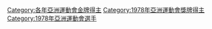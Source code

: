 {{Catnav|頁面分類|...|1978年體育|1978年亞洲運動會|1978年亞洲運動會選手}}
{{Catnav|頁面分類|...|亚洲运动会|亞洲運動會選手|1978年亞洲運動會選手}}
{{Catnav|頁面分類|...|亞洲體育|亚洲运动会|亞洲運動會獎牌得主}}
{{Catnav|頁面分類|...|亚洲运动会|1986年亞洲運動會|1978年亞洲運動會選手}}

[[Category:各年亞洲運動會金牌得主|Category:各年亞洲運動會金牌得主]]
[[Category:1978年亞洲運動會獎牌得主|Category:1978年亞洲運動會獎牌得主]]
[[Category:1978年亞洲運動會選手|Category:1978年亞洲運動會選手]]